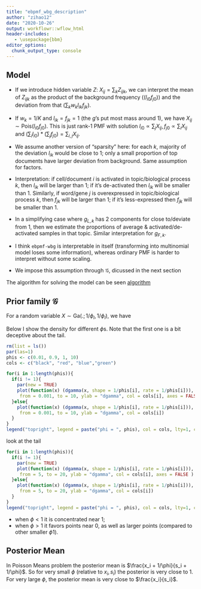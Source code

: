 ```yaml
---
title: "ebpmf_wbg_description"
author: "zihao12"
date: "2020-10-26"
output: workflowr::wflow_html
header-includes:
   - \usepackage{bbm}
editor_options:
  chunk_output_type: console
---
```


## Model

\begin{align}
  & X_{ij} \sim \mathrm{Pois}(\lambda_{ij})\\
  & \lambda_{ij} = l_{i0} f_{j0} \sum_k w_k l_{ik} f_{jk}\\
  & l_{ik} \sim g_{L, k}(.), f_{jk} \sim g_{F, k}(.)\\
  & g_{L, k}(.), g_{F,k}(.) \in \mathcal{G}
\end{align}

* If we introduce hidden variable $Z$: $X_{ij} = \sum_k Z_{ijk}$, we can interpret the mean of $Z_{ijk}$ as the product of the background frequency ($(l_{i0} f_{j0})$) and the deviation from that ($\sum_k w_k l_{ik} f_{jk}$). 

* If $w_k = 1/K$ and $l_{ik} = f_{jk} = 1$ (the $g$'s put most mass around $1$), we have $X_{ij} \sim \mathrm{Pois}(l_{i0} f_{j0})$. This is just rank-1 PMF with solution $l_{i0} \propto \sum_{j} X_{ij}, f_{j0} \propto \sum_{i} X_{ij}$ and $(\sum_i l_{i0}) * (\sum_j f_{j0}) = \sum_{i, j} X_{ij}$. 

* We assume another version of "sparsity" here: for each $k$, majority of the deviation $l_{ik}$ would be close to 1; only a small proportion of top documents have larger deviation from background. Same assumption for factors. 

* Interpretation: if cell/document $i$ is activated in topic/biological process $k$, then $l_{ik}$ will be larger than $1$; if it's de-activated then $l_{ik}$ will be smaller than $1$. Similarly, if word/gene $j$ is overexpressed in topic/biological process $k$, then $f_{jk}$ will be larger than $1$; if it's less-expressed then $f_{jk}$ will be smaller than $1$. 

* In a simplifying case where $g_{L, k}$ has 2 components for close to/deviate from $1$, then we estimate the proportions of average & activated/de-activated samples in that topic. Similar interpretation for $g_{F, k}$. 

* I think `ebpmf-wbg` is interpretable in itself (transforming into multinomial model loses some information), whereas ordinary PMF is harder to interpret without some scaling.  

* We impose this assumption through $\mathcal{G}$, dicussed in the next section

The algorithm for solving the model can be seen [algorithm](https://github.com/stephenslab/ebpmf.alpha/blob/master/derivations/ebpmf_wbg.pdf)

## Prior family $\mathcal{G}$

\begin{align}
  \mathcal{G} = \{g: g(.) = \sum_{l} \pi_l \mathrm{Ga}(.; 1/\phi_l, 1/\phi_l)\}
\end{align}

For a random variable $X \sim \mathrm{Ga}(.; 1/\phi_l, 1/\phi_l)$, we have
\begin{align}
  & \mathrm{E}(X) = 1\\
  & \mathrm{Var}(X) = \phi\\
  & \mathrm{Mode}(X) = max(0, 1 - \phi)
\end{align}

Below I show the density for different $\phi$s. Note that the first one is a bit deceptive about the tail. 
```r
rm(list = ls())
par(las=1)
phis <- c(0.01, 0.9, 1, 10)
cols <- c("black", "red", "blue","green")

for(i in 1:length(phis)){
  if(i != 1){
    par(new = TRUE)
    plot(function(x) (dgamma(x, shape = 1/phis[i], rate = 1/phis[i])), 
     from = 0.001, to = 10, ylab = "dgamma", col = cols[i], axes = FALSE )
  }else{
    plot(function(x) (dgamma(x, shape = 1/phis[i], rate = 1/phis[i])), 
     from = 0.001, to = 10, ylab = "dgamma", col = cols[i])
  }
}
legend("topright", legend = paste("phi = ", phis), col = cols, lty=1, cex=0.8)
```

look at the tail
```r
for(i in 1:length(phis)){
  if(i != 1){
    par(new = TRUE)
    plot(function(x) (dgamma(x, shape = 1/phis[i], rate = 1/phis[i])), 
     from = 5, to = 20, ylab = "dgamma", col = cols[i], axes = FALSE )
  }else{
    plot(function(x) (dgamma(x, shape = 1/phis[i], rate = 1/phis[i])), 
     from = 5, to = 20, ylab = "dgamma", col = cols[i])
  }
}
legend("topright", legend = paste("phi = ", phis), col = cols, lty=1, cex=0.8)
```

* when $\phi < 1$ it is concentrated near 1; 
* when $\phi > 1$ it favors points near $0$, as well as larger points (compared to other smaller $\phi1$). 

## Posterior Mean
In Poisson Means problem
\begin{align}
  & x_{i} \sim \mathrm{Pois}(s_i\lambda_{i})\\
  & \lambda_{i} \sim \mathrm{Ga}(.; 1/\phi, 1/\phi)
\end{align}
the posterior mean is $\frac{x_i + 1/\phi}{s_i + 1/\phi}$. So for very small $\phi$ (relative to $x_i, s_i$) the posterior is very close to $1$. For very large $\phi$, the posterior mean is very close to $\frac{x_i}{s_i}$. 

